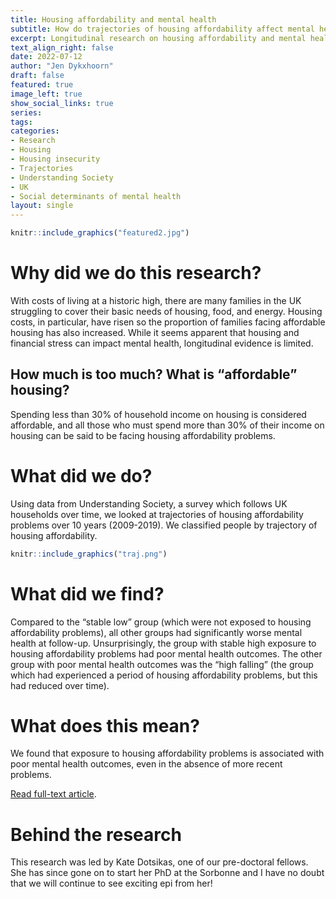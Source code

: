 ```yaml
---
title: Housing affordability and mental health
subtitle: How do trajectories of housing affordability affect mental health?
excerpt: Longitudinal research on housing affordability and mental health, let by Kate Dotsikas.
text_align_right: false
date: 2022-07-12
author: "Jen Dykxhoorn"
draft: false
featured: true
image_left: true
show_social_links: true
series:
tags: 
categories:
- Research
- Housing 
- Housing insecurity
- Trajectories
- Understanding Society
- UK
- Social determinants of mental health
layout: single
---
```


```r
knitr::include_graphics("featured2.jpg")
```

# Why did we do this research?
With costs of living at a historic high, there are many families in the UK struggling to cover their basic needs of housing, food, and energy. Housing costs, in particular, have risen so the proportion of families facing affordable housing has also increased. While it seems apparent that housing and financial stress can impact mental health, longitudinal evidence is limited. 

## How much is too much? What is "affordable" housing? 
Spending less than 30% of household income on housing is considered affordable, and all those who must spend more than 30% of their income on housing can be said to be facing housing affordability problems. 

# What did we do? 
Using data from Understanding Society, a survey which follows UK households over time, we looked at trajectories of housing affordability problems over 10 years (2009-2019). We classified people by trajectory of housing affordability. 

```r
knitr::include_graphics("traj.png")
```

# What did we find? 
Compared to the "stable low" group (which were not exposed to housing affordability problems), all other groups had significantly worse mental health at follow-up. Unsurprisingly, the group with stable high exposure to housing affordability problems had poor mental health outcomes. The other group with poor mental health outcomes was the "high falling" (the group which had experienced a period of housing affordability problems, but this had reduced over time).  

# What does this mean?
We found that exposure to housing affordability problems is associated with poor mental health outcomes, even in the absence of more recent problems. 

[Read full-text article](https://link.springer.com/article/10.1007/s00127-022-02314-x#citeas). 

# Behind the research
This research was led by Kate Dotsikas, one of our pre-doctoral fellows. She has since gone on to start her PhD at the Sorbonne and I have no doubt that we will continue to see exciting epi from her! 

 




